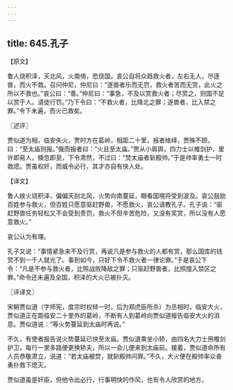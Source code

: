 ```yaml
---
---
---
```

title: 645.孔子
---



【原文】

鲁人烧积泽，天北风，火南倚，恐烧国。哀公自将众趋救火者，左右无人，尽逐兽，而火不救。召问仲尼，仲尼曰：“逐兽者乐而无罚，救火者苦而无赏，此火之所以不救也。”哀公曰：“善。”仲尼曰：“事急，不及以赏救火者；尽赏之，则国不足以赏于人。请徒行罚。”乃下令曰：“不救火者，比降北之罪；逐兽者，比入禁之罪。”令下未遍，而火已救矣。

〖述评〗

贾似道为相，临安失火，贾时方在葛岭，相距二十里，报者络绎，贾殊不顾，曰：“至太庙则报。”俄而报者曰：“火且至太庙。”贾从小肩舆，四力士以椎剑护，里许即易人，倏忽即至，下令肃然，不过曰：“焚太庙者斩殿帅。”于是帅率勇士一时救熄。贾虽权奸，而威令必行，其才亦自有快人处。

【译文】

鲁人放火烧积泽，偏偏天刮北风，火势向南蔓延，眼看国境将受到波及。哀公鼓励百姓参与救火，但百姓只愿意驱赶野兽，不愿救火，哀公请教孔子。孔子说：“驱赶野兽任务轻松又不会受到责罚，救火不但辛苦危险，又没有奖赏，所以没有人愿意救火。”

哀公认为有理。

孔子又说：“事情紧急来不及行赏，再说凡是参与救火的人都有赏，那么国库的钱赏不到一千人就光了。事到如今，只好下令不救火者一律论罪。”于是哀公下令：“凡是不参与救火者，比照战败降敌之罪；只驱赶野兽者，比照擅入禁区之罪。”命令还未遍及全国，积泽的大火已被扑灭。

〖评译文〗

宋朝贾似道（字师宪，度宗时权倾一时，后为郑虎臣所杀）为丞相时，临安大火，贾似道正在距临安二十里外的葛岭，不断有人到葛岭向贾似道报告临安大火的消息。贾似道说：“等火势蔓延到太庙时再说。”

不久，有使者报告说火势蔓延已快至太庙。贾似道乘坐小轿，由四名大力士用椎剑护卫，每行一里多路便更换轿夫，所以一会儿便来到太庙前。接着，贾似道命所有人员恭敬肃立，说道：“若太庙被焚，就斩殿帅问罪。”不久，大火便在殿帅率众奋勇扑救下熄灭。

贾似道虽是奸臣，但他令出必行，行事明快的作风，也有令人欣赏的地方。